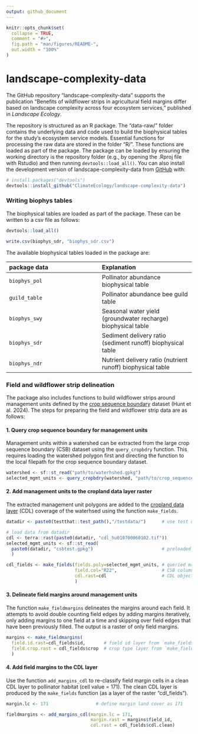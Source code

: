 ```yaml
---
output: github_document
---
```


<!-- README.md is generated from README.Rmd. Please edit that file -->

```r
knitr::opts_chunk$set(
  collapse = TRUE,
  comment = "#>",
  fig.path = "man/figures/README-",
  out.width = "100%"
)
```

# landscape-complexity-data

<!-- badges: start -->
<!-- badges: end -->

The GitHub repository "landscape-complexity-data" supports the publication "Benefits of wildflower strips in agricultural field margins differ based on landscape complexity across four ecosystem services," published in _Landscape Ecology_.

The repository is structured as an R package. The "data-raw/" folder contains the underlying data and code used to build the biophysical tables for the study's ecosystem service models. Essential functions for processing the raw data are stored in the folder “R/”. These functions are loaded as part of the package. The package can be loaded by ensuring the working directory is the repository folder (e.g., by opening the .Rproj file with Rstudio) and then running `devtools::load_all()`. You can also install the development version of landscape-complexity-data from [GitHub](https://github.com/) with:

``` r
# install.packages("devtools")
devtools::install_github("ClimateEcology/landscape-complexity-data")
```

### Writing biophys tables

The biophysical tables are loaded as part of the package. These can be written to a csv file as follows:

```r
devtools::load_all()

write.csv(biophys_sdr, "biophys_sdr.csv")
```

The available biophysical tables loaded in the package are:

|package data | Explanation |
|:-------------|:-------------|
|`biophys_pol`|Pollinator abundance biophysical table |
|`guild_table`|Pollinator abundance bee guild table |
|`biophys_swy`|Seasonal water yield (groundwater recharge) biophysical table |
|`biophys_sdr`|Sediment delivery ratio (sediment runoff) biophysical table |
|`biophys_ndr`|Nutrient delivery ratio (nutrient runoff) biophysical table |

### Field and wildflower strip delineation

The package also includes functions to build wildflower strips around management units defined by the [crop sequence boundary](https://www.nass.usda.gov/Research_and_Science/Crop-Sequence-Boundaries/index.php) dataset (Hunt et al. 2024). The steps for preparing the field and wildflower strip data are as follows:

#### 1. Query crop sequence boundary for management units

Management units within a watershed can be extracted from the large crop sequence boundary (CSB) dataset using the `query_cropbdry` function. This requires loading the watershed polygon first and directing the function to the local filepath for the crop sequence boundary dataset.

``` r
watershed <- sf::st_read("path/to/waterhshed.gpkg")
selected_mgmt_units <- query_cropbdry(watershed, "path/to/crop_sequence_boundary_dataset")
```

#### 2. Add management units to the cropland data layer raster

The extracted management unit polygons are added to the [cropland data layer](https://www.nass.usda.gov/Research_and_Science/Cropland/SARS1a.php) (CDL) coverage of the waterhsed using the function `make_fields`.

```r
datadir <- paste0(testthat::test_path(),"/testdata/")      # use test data as example

# load data from datadir
cdl <- terra::rast(paste0(datadir, "cdl_hu010700060102.tif"))
selected_mgmt_units <- sf::st_read(
  paste0(datadir, "csbtest.gpkg")                          # preloaded boundary data
  )

cdl_fields <- make_fields(fields.poly=selected_mgmt_units, # queried management units
                          field.col="R22",                 # CSB column indicating desired year, e.g. 2022
                          cdl.rast=cdl                     # CDL object
                          )
```

#### 3. Delineate field margins around management units

The function `make_fieldmargins` delineates the margins around each field. It attempts to avoid double counting field edges by adding margins iteratively, only adding margins to one field at a time and skipping over field edges that have been previously filled. The output is a raster of only field margins. 

```r
margins <- make_fieldmargins(
  field.id.rast=cdl_fields$id,       # field id layer from `make_fields` output
  field.crop.rast = cdl_fields$crop  # crop type layer from `make_fields` output
  )
```

#### 4. Add field margins to the CDL layer

Use the function `add_margins_cdl` to re-classify field margin cells in a clean CDL layer to pollinator habitat (cell value = 171). The clean CDL layer is produced by the `make_fields` function (as a layer of the raster "cdl_fields").

```r
margin.lc <- 171                  # define margin land cover as 171

fieldmargins <- add_margins_cdl(margin.lc = 171,
                                margin.rast = margins$field_id, 
                                cdl.rast = cdl_fields$cdl.clean)

```
